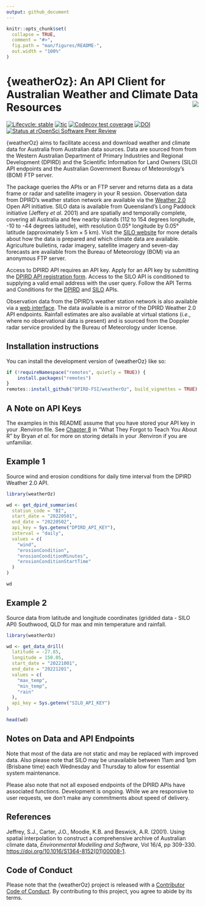 ```yaml
---
output: github_document
---
```


<!-- README.md is generated from README.Rmd. Please edit that file -->

```r
knitr::opts_chunk$set(
  collapse = TRUE,
  comment = "#>",
  fig.path = "man/figures/README-",
  out.width = "100%"
)
```

# {weatherOz}: An API Client for Australian Weather and Climate Data Resources <img src="man/figures/logo.png" align="right" />

<!-- badges: start -->
[![Lifecycle: stable](https://img.shields.io/badge/lifecycle-stable-green.svg)](https://lifecycle.r-lib.org/articles/stages.html#stable)
[![tic](https://github.com/DPIRD-FSI/weatherOz/workflows/tic/badge.svg?branch=main)](https://github.com/DPIRD-FSI/weatherOz/actions)
[![Codecov test coverage](https://codecov.io/gh/DPIRD-FSI/weatherOz/branch/main/graph/badge.svg)](https://app.codecov.io/gh/DPIRD-FSI/weatherOz?branch=main)
[![DOI](https://zenodo.org/badge/613750527.svg)](https://zenodo.org/badge/latestdoi/613750527)
[![Status at rOpenSci Software Peer Review](https://badges.ropensci.org/598_status.svg)](https://github.com/ropensci/software-review/issues/598)
<!-- badges: end -->

{weatherOz} aims to facilitate access and download weather and climate data for Australia from Australian data sources.
Data are sourced from from the Western Australian Department of Primary Industries and Regional Development (DPIRD) and the Scientific Information for Land Owners (SILO) API endpoints and the Australian Government Bureau of Meteorology's (BOM) FTP server.

The package queries the APIs or an FTP server and returns data as a data frame or radar and satellite imagery in your R session.
Observation data from DPIRD's weather station network are available via the [Weather 2.0](https://www.agric.wa.gov.au/weather-api-20) Open API initiative.
SILO data is available from Queensland's Long Paddock initiative (Jeffery _et al._ 2001) and are spatially and temporally complete, covering all Australia and few nearby islands (112 to 154 degrees longitude, -10 to -44 degrees latitude), with resolution 0.05° longitude by 0.05° latitude (approximately 5&nbsp;km × 5&nbsp;km).
Visit the [SILO website](https://siloapi.longpaddock.qld.gov.au/silo/) for more details about how the data is prepared and which climate data are available.
Agriculture bulletins, radar imagery, satellite imagery and seven-day forecasts are available from the Bureau of Meteorology (BOM) via an anonymous FTP server.

Access to DPIRD API requires an API key.
Apply for an API key by submitting the [DPIRD API registration form](https://www.agric.wa.gov.au/form/dpird-api-registration).
Access to the SILO API is conditioned to supplying a valid email address with the user query.
Follow the API Terms and Conditions for the [DPIRD](https://www.agric.wa.gov.au/apis/api-terms-and-conditions) and [SILO](https://siloapi.longpaddock.qld.gov.au/silo/about/access-data/) APIs.

Observation data from the DPIRD's weather station network is also available via a [web interface](https://weather.agric.wa.gov.au).
The data available is a mirror of the DPIRD Weather 2.0 API endpoints.
Rainfall estimates are also available at virtual stations (_i.e._, where no observational data is present) and is sourced from the Doppler radar service provided by the Bureau of Meteorology under license.

## Installation instructions

You can install the development version of {weatherOz} like so:

```r
if (!requireNamespace("remotes", quietly = TRUE)) {
    install.packages("remotes")
}
remotes::install_github("DPIRD-FSI/weatherOz", build_vignettes = TRUE)
```
## A Note on API Keys

The examples in this README assume that you have stored your API key in your .Renviron file.
See [Chapter 8](https://rstats.wtf/r-startup.html#renviron) in "What They Forgot to Teach You About R" by Bryan _et al._ for more on storing details in your .Renviron if you are unfamiliar.

## Example 1

Source wind and erosion conditions for daily time interval from the DPIRD Weather 2.0 API.

```r
library(weatherOz)

wd <- get_dpird_summaries(
  station_code = "BI",
  start_date = "20220501",
  end_date = "20220502",
  api_key = Sys.getenv("DPIRD_API_KEY"),
  interval = "daily",
  values = c(
    "wind",
    "erosionCondition",
    "erosionConditionMinutes",
    "erosionConditionStartTime"
  )
)

wd
```

## Example 2

Source data from latitude and longitude coordinates (gridded data - SILO API) Southwood, QLD for max and min temperature and rainfall.

```r
library(weatherOz)

wd <- get_data_drill(
  latitude = -27.85,
  longitude = 150.05,
  start_date = "20221001",
  end_date = "20221201",
  values = c(
    "max_temp",
    "min_temp",
    "rain"
  ),
  api_key = Sys.getenv("SILO_API_KEY")
)

head(wd)
```

## Notes on Data and API Endpoints

Note that most of the data are not static and may be replaced with improved data.
Also please note that SILO may be unavailable between 11am and 1pm (Brisbane time) each Wednesday and Thursday to allow for essential system maintenance.

Please also note that not all exposed endpoints of the DPIRD APIs have associated functions.
Development is ongoing.
While we are responsive to user requests, we don't make any commitments about speed of delivery.

## References

Jeffrey, S.J., Carter, J.O., Moodie, K.B. and Beswick, A.R. (2001). Using spatial interpolation to construct a comprehensive archive of Australian climate data, _Environmental Modelling and Software_, Vol 16/4, pp 309-330. <https://doi.org/10.1016/S1364-8152(01)00008-1>.

## Code of Conduct
 
Please note that the {weatherOz} project is released with a [Contributor Code of Conduct](https://contributor-covenant.org/version/2/0/CODE_OF_CONDUCT.html). By contributing to this project, you agree to abide by its terms.
